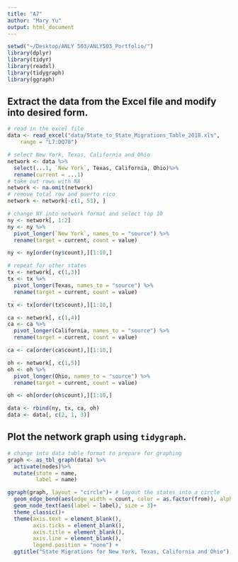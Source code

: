 ```yaml
---
title: "A7"
author: "Mary Yu"
output: html_document
---
```


```r
setwd("~/Desktop/ANLY 503/ANLY503_Portfolio/")
library(dplyr)
library(tidyr)
library(readxl)
library(tidygraph)
library(ggraph)
```
## Extract the data from the Excel file and modify into desired form.

```r
# read in the excel file 
data <- read_excel("data/State_to_State_Migrations_Table_2018.xls", 
    range = "L7:DQ78")

# select New York, Texas, California and Ohio
network <- data %>%
  select(...1, `New York`, Texas, California, Ohio)%>%
  rename(current = ...1) 
# take out rows with NA
network <- na.omit(network)
# remove total row and puerto rico
network <- network[-c(1, 53), ]

# change NY into network format and select top 10
ny <- network[, 1:2]
ny <- ny %>%
  pivot_longer(`New York`, names_to = "source") %>%
  rename(target = current, count = value)

ny <- ny[order(ny$count),][1:10,]

# repeat for other states
tx <- network[, c(1,3)]
tx <- tx %>%
  pivot_longer(Texas, names_to = "source") %>%
  rename(target = current, count = value)

tx <- tx[order(tx$count),][1:10,]

ca <- network[, c(1,4)]
ca <- ca %>%
  pivot_longer(California, names_to = "source") %>%
  rename(target = current, count = value)

ca <- ca[order(ca$count),][1:10,]

oh <- network[, c(1,5)]
oh <- oh %>%
  pivot_longer(Ohio, names_to = "source") %>%
  rename(target = current, count = value)

oh <- oh[order(oh$count),][1:10,]

data <- rbind(ny, tx, ca, oh)
data <- data[, c(2, 1, 3)]
```

## Plot the network graph using `tidygraph`.

```r
# change into data table format to prepare for graphing
graph <- as_tbl_graph(data) %>%
  activate(nodes)%>%
  mutate(state = name,
         label = name)

ggraph(graph, layout = "circle")+ # layout the states into a circle
  geom_edge_bend(aes(edge_width = count, color = as.factor(from)), alpha = 0.4)+ # different color for each source state, and the width as the count of people
  geom_node_text(aes(label = label), size = 3)+
  theme_classic()+ 
  theme(axis.text = element_blank(), 
        axis.ticks = element_blank(),
        axis.title = element_blank(),
        axis.line = element_blank(),
        legend.position = "none") +
  ggtitle("State Migrations for New York, Texas, California and Ohio")

```

